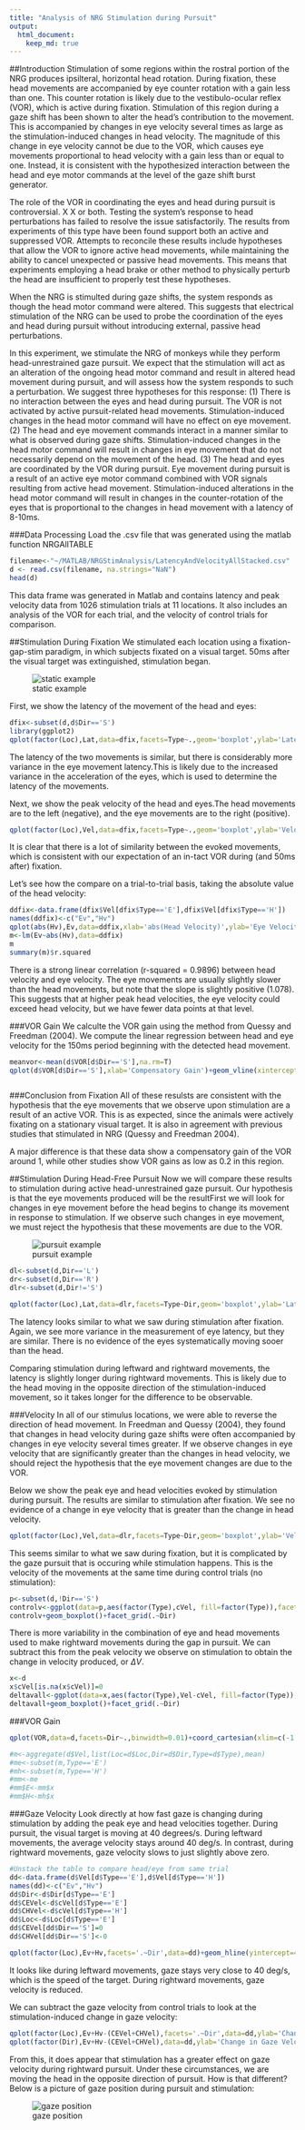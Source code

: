 ```yaml
---
title: "Analysis of NRG Stimulation during Pursuit"
output: 
  html_document:
    keep_md: true
---
```

##Introduction
Stimulation of some regions within the rostral portion of the NRG produces ipsilteral, horizontal head rotation. During fixation, these head movements are accompanied by eye counter rotation with a gain less than one. This counter rotation is likely due to the vestibulo-ocular reflex (VOR), which is active during fixation. Stimulation of this region during a gaze shift has been shown to alter the head's contribution to the movement. This is accompanied by changes in eye velocity several times as large as the stimulation-induced changes in head velocity. The magnitude of this change in eye velocity cannot be due to the VOR, which causes eye movements proportional to head velocity with a gain less than or equal to one. Instead, it is consistent with the hypothesized interaction between the head and eye motor commands at the level of the gaze shift burst generator. 

The role of the VOR in coordinating the eyes and head during pursuit is controversial. X X or both. Testing the system's response to head perturbations has failed to resolve the issue satisfactorily. The results from experiments of this type have been found support both an active and suppressed VOR. Attempts to reconcile these results include hypotheses that allow the VOR to ignore active head movements, while maintaining the ability to cancel unexpected or passive head movements. This means that experiments employing a head brake or other method to physically perturb the head are insufficient to properly test these hypotheses. 

When the NRG is stimulted during gaze shifts, the system responds as though the head motor command were altered. This suggests that electrical stimulation of the NRG can be used to probe the coordination of the eyes and head during pursuit without introducing external, passive head perturbations.

In this experiment, we stimulate the NRG of monkeys while they perform head-unrestrained gaze pursuit. We expect that the stimulation will act as an alteration of the ongoing head motor command and result in altered head movement during pursuit, and will assess how the system responds to such a perturbation. We suggest three hypotheses for this response: (1) There is no interaction between the eyes and head during pursuit. The VOR is not activated by active pursuit-related head movements. Stimulation-induced changes in the head motor command will have no effect on eye movement. (2) The head and eye movement commands interact in a manner similar to what is observed during gaze shifts. Stimulation-induced changes in the head motor command will result in changes in eye movement that do not necessarily depend on the movement of the head. (3) The head and eyes are coordinated by the VOR during pursuit. Eye movement during pursuit is a result of an active eye motor command combined with VOR signals resulting from active head movement. Stimulation-induced alterations in the head motor command will result in changes in the counter-rotation of the eyes that is proportional to the changes in head movement with a latency of 8-10ms. 




###Data Processing
Load the .csv file that was generated using the matlab function NRGAllTABLE

```r
filename<-"~/MATLAB/NRGStimAnalysis/LatencyAndVelocityAllStacked.csv"
d <- read.csv(filename, na.strings="NaN")
head(d)
```

This data frame was generated in Matlab and contains latency and peak velocity data from 1026 stimulation trials at 11 locations. It also includes an analysis of the VOR for each trial, and the velocity of control trials for comparison. 

##Stimulation During Fixation
We stimulated each location using a fixation-gap-stim paradigm, in which subjects fixated on a visual target. 50ms after the visual target was extinguished, stimulation began. 

![static example](mdfigs/static1.png)

First, we show the latency of the movement of the head and eyes:

```r
dfix<-subset(d,d$Dir=='S')
library(ggplot2)
qplot(factor(Loc),Lat,data=dfix,facets=Type~.,geom='boxplot',ylab='Latency (ms)',xlab='Location')+coord_flip()


```

The latency of the two movements is similar, but there is considerably more variance in the eye movement latency.This is likely due to the increased variance in the acceleration of the eyes, which is used to determine the latency of the movements.

Next, we show the peak velocity of the head and eyes.The head movements are to the left (negative), and the eye movements are to the right (positive).


```r
qplot(factor(Loc),Vel,data=dfix,facets=Type~.,geom='boxplot',ylab='Velocity (deg/s)',xlab='Location')+coord_flip()

```

It is clear that there is a lot of similarity between the evoked movements, which is consistent with our expectation of an in-tact VOR during (and 50ms after) fixation.

Let's see how the compare on a trial-to-trial basis, taking the absolute value of the head velocity:

```r
ddfix<-data.frame(dfix$Vel[dfix$Type=='E'],dfix$Vel[dfix$Type=='H'])
names(ddfix)<-c("Ev","Hv")
qplot(abs(Hv),Ev,data=ddfix,xlab='abs(Head Velocity)',ylab='Eye Velocity')+stat_smooth(method='lm')
m<-lm(Ev~abs(Hv),data=ddfix)
m
summary(m)$r.squared
```

There is a strong linear correlation (r-squared = 0.9896) between head velocity and eye velocity. The eye movements are usually slightly slower than the head movements, but note that the slope is slightly positive (1.078). This suggests that at higher peak head velocities, the eye velocity could exceed head velocity, but we have fewer data points at that level.

###VOR Gain
We calculte the VOR gain using the method from Quessy and Freedman (2004). We compute the linear regression between head and eye velocity for the 150ms period beginning with the detected head movement.

```r
meanvor<-mean(d$VOR[d$Dir=='S'],na.rm=T)
qplot(d$VOR[d$Dir=='S'],xlab='Compensatory Gain')+geom_vline(xintercept=meanvor,col='blue')



```

###Conclusion from Fixation
All of these resulsts are consistent with the hypothesis that the eye movements that we observe upon stimulation are a result of an active VOR. This is as expected, since the animals were actively fixating on a stationary visual target. It is also in agreement with previous studies that stimulated in NRG (Quessy and Freedman 2004). 

A major difference is that these data show a compensatory gain of the VOR around 1, while other studies show VOR gains as low as 0.2 in this region.

##Stimulation During Head-Free Pursuit
Now we will compare these results to stimulation during active head-unrestrained gaze pursuit. Our hypothesis is that the eye movements produced will be the resultFirst we will look for changes in eye movement before the head begins to change its movement in response to stimulation. If we observe such changes in eye movement, we must reject the hypothesis that these movements are due to the VOR.

![pursuit example](mdfigs/PursuitStim.png)


```r
dl<-subset(d,Dir=='L')
dr<-subset(d,Dir=='R')
dlr<-subset(d,Dir!='S')

qplot(factor(Loc),Lat,data=dlr,facets=Type~Dir,geom='boxplot',ylab='Latency (ms)',xlab='Location')+coord_flip()

```

The latency looks similar to what we saw during stimulation after fixation. Again, we see more variance in the measurement of eye latency, but they are similar. There is no evidence of the eyes systematically moving sooer than the head. 

Comparing stimulation during leftward and rightward movements, the latency is slightly longer during rightward movements. This is likely due to the head moving in the opposite direction of the stimulation-induced movement, so it takes longer for the difference to be observable. 

###Velocity
In all of our stimulus locations, we were able to reverse the direction of head movement. In Freedman and Quessy (2004), they found that changes in head velocity during gaze shifts were often accompanied by changes in eye velocity several times greater. If we observe changes in eye velocity that are significantly greater than the changes in head velocity, we should reject the hypothesis that the eye movement changes are due to the VOR.

Below we show the peak eye and head velocities evoked by stimulation during pursuit. The results are similar to stimulation after fixation. We see no evidence of a change in eye velocity that is greater than the change in head velocity.

```r
qplot(factor(Loc),Vel,data=dlr,facets=Type~Dir,geom='boxplot',ylab='Velocity (deg/s)',xlab='Location')+coord_flip()

```

This seems similar to what we saw during fixation, but it is complicated by the gaze pursuit that is occuring while stimulation happens. This is the velocity of the movements at the same time during control trials (no stimulation):

```r
p<-subset(d,!Dir=='S')
controlv<-ggplot(data=p,aes(factor(Type),cVel, fill=factor(Type)),facets=.~Dir)
controlv+geom_boxplot()+facet_grid(.~Dir)

```

There is more variability in the combination of eye and head movements used to make rightward movements during the gap in pursuit. We can subtract this from the peak velocity we observe on stimulation to obtain the change in velocity produced, or $\Delta V$.

```r
x<-d
x$cVel[is.na(x$cVel)]=0
deltavall<-ggplot(data=x,aes(factor(Type),Vel-cVel, fill=factor(Type)),facets=.~Dir)
deltavall+geom_boxplot()+facet_grid(.~Dir)

```


###VOR Gain

```r
qplot(VOR,data=d,facets=Dir~.,binwidth=0.01)+coord_cartesian(xlim=c(-1.1,-0.6))

#m<-aggregate(d$Vel,list(Loc=d$Loc,Dir=d$Dir,Type=d$Type),mean)
#me<-subset(m,Type=='E')
#mh<-subset(m,Type=='H')
#mm<-me
#mm$E<-mm$x
#mm$H<-mh$x

```


###Gaze Velocity
Look directly at how fast gaze is changing during stimulation by adding the peak eye and head velocities together. During pursuit, the visual target is moving at 40 degrees/s. During leftward movements, the average velocity stays around 40 deg/s. In contrast, during rightward movements, gaze velocity slows to just slightly above zero. 
```r
#Unstack the table to compare head/eye from same trial
dd<-data.frame(d$Vel[d$Type=='E'],d$Vel[d$Type=='H'])
names(dd)<-c("Ev","Hv")
dd$Dir<-d$Dir[d$Type=='E']
dd$CEVel<-d$cVel[d$Type=='E']
dd$CHVel<-d$cVel[d$Type=='H']
dd$Loc<-d$Loc[d$Type=='E']
dd$CEVel[dd$Dir=='S']=0
dd$CHVel[dd$Dir=='S']<-0

qplot(factor(Loc),Ev+Hv,facets='.~Dir',data=dd)+geom_hline(yintercept=40)+geom_hline(yintercept=-40)+geom_boxplot()
```

It looks like during leftward movements, gaze stays very close to 40 deg/s, which is the speed of the target. During rightward movements, gaze velocity is reduced. 

We can subtract the gaze velocity from control trials to look at the stimulation-induced change in gaze velocity:



```r
qplot(factor(Loc),Ev+Hv-(CEVel+CHVel),facets='.~Dir',data=dd,ylab='Change in Gaze Velocity')+geom_hline(yintercept=40)+geom_hline(yintercept=-40)+geom_boxplot()+coord_cartesian(ylim=c(-50,50))
qplot(factor(Dir),Ev+Hv-(CEVel+CHVel),data=dd,ylab='Change in Gaze Velocity')+geom_hline(yintercept=40)+geom_hline(yintercept=-40)+geom_boxplot()+coord_cartesian(ylim=c(-50,50))

```

From this, it does appear that stimulation has a greater effect on gaze velocity during rightward pursuit. Under these circumstances, we are moving the head in the opposite direction of pursuit. How is that different? Below is a picture of gaze position during pursuit and stimulation:

![gaze position](mdfigs/gazeposition.png)
